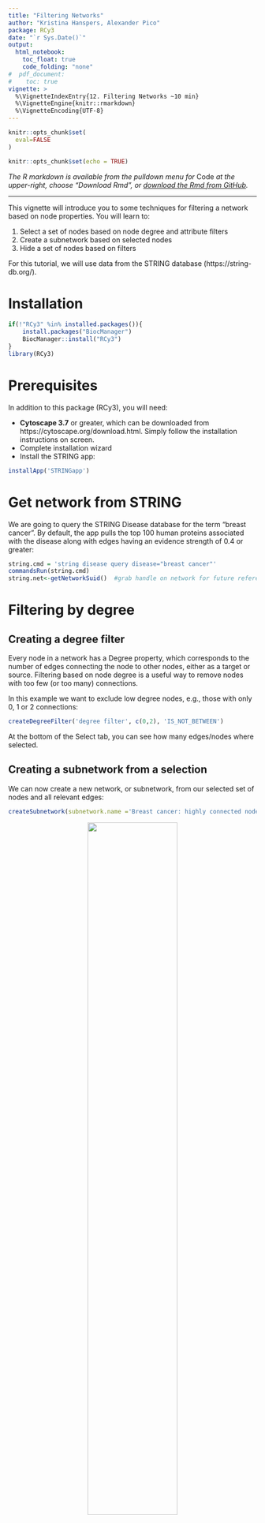 ```yaml
---
title: "Filtering Networks"
author: "Kristina Hanspers, Alexander Pico"
package: RCy3
date: "`r Sys.Date()`"
output:
  html_notebook:
    toc_float: true
    code_folding: "none"
#  pdf_document:
#    toc: true    
vignette: >
  %\VignetteIndexEntry{12. Filtering Networks ~10 min}
  %\VignetteEngine{knitr::rmarkdown}
  %\VignetteEncoding{UTF-8}
---
```

```r
knitr::opts_chunk$set(
  eval=FALSE
)
```

```r
knitr::opts_chunk$set(echo = TRUE)
```
*The R markdown is available from the pulldown menu for* Code *at the upper-right, choose "Download Rmd", or [download the Rmd from GitHub](https://raw.githubusercontent.com/cytoscape/cytoscape-automation/master/for-scripters/R/notebooks/Filtering-Networks.Rmd).*

<hr />

This vignette will introduce you to some techniques for filtering a network based on node properties. You will learn to:

1. Select a set of nodes based on node degree and attribute filters
2. Create a subnetwork based on selected nodes
3. Hide a set of nodes based on filters

For this tutorial, we will use data from the STRING database (https://string-db.org/).

# Installation
```r
if(!"RCy3" %in% installed.packages()){
    install.packages("BiocManager")
    BiocManager::install("RCy3")
}
library(RCy3)
```

# Prerequisites
In addition to this package (RCy3), you will need:

* **Cytoscape 3.7** or greater, which can be downloaded from https://cytoscape.org/download.html. Simply follow the installation instructions on screen.
* Complete installation wizard
* Install the STRING app:

```r
installApp('STRINGapp')  
```

# Get network from STRING
We are going to query the STRING Disease database for the term "breast cancer". By default, the app pulls the top 100 human proteins associated with the disease along with edges having an evidence strength of 0.4 or greater:
```r
string.cmd = 'string disease query disease="breast cancer"'
commandsRun(string.cmd)
string.net<-getNetworkSuid()  #grab handle on network for future reference
```

# Filtering by degree
## Creating a degree filter
Every node in a network has a Degree property, which corresponds to the number of edges connecting the node to other nodes, either as a target or source. Filtering based on node degree is a useful way to remove nodes with too few (or too many) connections.

In this example we want to exclude low degree nodes, e.g., those with only 0, 1 or 2 connections: 
  
```r
createDegreeFilter('degree filter', c(0,2), 'IS_NOT_BETWEEN')
```

At the bottom of the Select tab, you can see how many edges/nodes where selected.

## Creating a subnetwork from a selection
We can now create a new network, or subnetwork, from our selected set of nodes and all relevant edges: 

```r
createSubnetwork(subnetwork.name ='Breast cancer: highly connected nodes')
```

<center>
![](https://cytoscape.github.io/cytoscape-automation/for-scripters/R/notebooks/data/img/filter-subnet1.png){width=60%}
</center>

# Filtering by attribute
## Creating a column filter
We could also filter the network based on high disease score. The disease score comes from STRING and indicates the strength of the association to the disease queried.

Let's select nodes from the original network with a disease score of greater than 4 (on a scale of 1-5):
```r
createColumnFilter(filter.name='disease score filter', column='stringdb::disease score', 4, 'GREATER_THAN', network = string.net)
```
Again, we can create a subnetwork from the selection:
```r
createSubnetwork(subnetwork.name ='Breast cancer: high disease score')
```

# Combining filters
But what if we want to combine these two filters? You could apply them sequentially as individual filters, but then you'd need to be careful about the order in which you apply the filters. Alternatively, you can create a composite filter and apply the logic all at once!  

Let's combine the two filters "degree filter" and "disease score" to produce one filter, then apply it to the original network and create a final subnetwork:

```r
createCompositeFilter('combined filter', c('degree filter','disease score filter'), network = string.net)
createSubnetwork(subnetwork.name ='final subnetwork')
```

We can apply a layout to help with interpreting the network:
```r
layoutNetwork('force-directed defaultSpringCoefficient=5E-6')
```

This final network obviously contains fewer nodes than the original, but they are the most connected and most highly associated with the disease. If you examine the network you can see several well-known breast cancer oncogenes, for example BRCA1, TP53 and PTEN, near the center of the action.

<center>
![](https://cytoscape.github.io/cytoscape-automation/for-scripters/R/notebooks/data/img/filter-subnet2.png){width=60%}
</center>

# Hiding filtered nodes
As a final example of the filter functions, let's return to the orignal network once more and apply our "combined filter". But this time let's *hide* the filtered out nodes, rather than forming a selection. This demonstrates the *applyFilter* function and the *hide* parameter that is optional for all *createXXXFilter* functions as well.

```r
applyFilter('combined filter', hide=TRUE, network = string.net)
```
